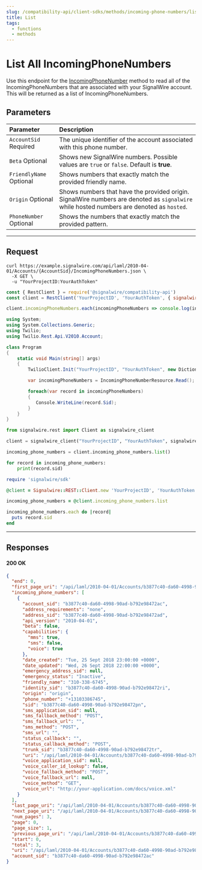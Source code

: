 ```yaml
---
slug: /compatibility-api/client-sdks/methods/incoming-phone-numbers/list
title: List
tags:
  - functions
  - methods
---
```


# List All IncomingPhoneNumbers

Use this endpoint for the [IncomingPhoneNumber](./index.mdx) method to read all of the IncomingPhoneNumbers that are associated with your SignalWire account. 
This will be returned as a list of IncomingPhoneNumbers.

## Parameters

| Parameter                                                 | Description                                                                                                                               |
| :-------------------------------------------------------- | :---------------------------------------------------------------------------------------------------------------------------------------- |
| `AccountSid` <span className="required-arg">Required</span>   | The unique identifier of the account associated with this phone number.                                                                   |
| `Beta` <span className="optional-arg">Optional</span>         | Shows new SignalWire numbers. Possible values are `true` or `false`. Default is **true**.                                                 |
| `FriendlyName` <span className="optional-arg">Optional</span> | Shows numbers that exactly match the provided friendly name.                                                                              |
| `Origin` <span className="optional-arg">Optional</span>       | Shows numbers that have the provided origin. SignalWire numbers are denoted as `signalwire` while hosted numbers are denoted as `hosted`. |
| `PhoneNumber` <span className="optional-arg">Optional</span>  | Shows the numbers that exactly match the provided pattern.                                                                                |

---

## Request

<Tabs groupId="compatibility-sdks">

<TabItem value="shell" label="cURL">

```shell
curl https://example.signalwire.com/api/laml/2010-04-01/Accounts/{AccountSid}/IncomingPhoneNumbers.json \
  -X GET \
  -u "YourProjectID:YourAuthToken"
```

</TabItem>

<TabItem value="node" label="Node.js">

```javascript
const { RestClient } = require('@signalwire/compatibility-api')
const client = RestClient('YourProjectID', 'YourAuthToken', { signalwireSpaceUrl: 'example.signalwire.com' })

client.incomingPhoneNumbers.each(incomingPhoneNumbers => console.log(incomingPhoneNumbers.sid));
```

</TabItem>

<TabItem value="csharp" label="C#">

```csharp
using System;
using System.Collections.Generic;
using Twilio;
using Twilio.Rest.Api.V2010.Account;

class Program
{
    static void Main(string[] args)
    {
        TwilioClient.Init("YourProjectID", "YourAuthToken", new Dictionary<string, object> { ["signalwireSpaceUrl"] = "{SPACE}.signalwire.com" });

        var incomingPhoneNumbers = IncomingPhoneNumberResource.Read();

        foreach(var record in incomingPhoneNumbers)
        {
           Console.WriteLine(record.Sid);
        }
    }
}
```

</TabItem>

<TabItem value="python" label="Python">

```python
from signalwire.rest import Client as signalwire_client

client = signalwire_client("YourProjectID", "YourAuthToken", signalwire_space_url = 'example.signalwire.com')

incoming_phone_numbers = client.incoming_phone_numbers.list()

for record in incoming_phone_numbers:
    print(record.sid)
```

</TabItem>

<TabItem value="ruby" label="Ruby">

```ruby
require 'signalwire/sdk'

@client = Signalwire::REST::Client.new 'YourProjectID', 'YourAuthToken', signalwire_space_url: "example.signalwire.com"

incoming_phone_numbers = @client.incoming_phone_numbers.list

incoming_phone_numbers.each do |record|
  puts record.sid
end
```

</TabItem>

</Tabs>

---

## Responses

<h4><span class="badge badge--success">200</span> OK</h4>

```json
{
  "end": 0,
  "first_page_uri": "/api/laml/2010-04-01/Accounts/b3877c40-da60-4998-90ad-b792e98472ac/IncomingPhoneNumbers.json?PageSize=1&Page=0",
  "incoming_phone_numbers": [
    {
      "account_sid": "b3877c40-da60-4998-90ad-b792e98472ac",
      "address_requirements": "none",
      "address_sid": "b3877c40-da60-4998-90ad-b792e98472ad",
      "api_version": "2010-04-01",
      "beta": false,
      "capabilities": {
        "mms": true,
        "sms": false,
        "voice": true
      },
      "date_created": "Tue, 25 Sept 2018 23:00:00 +0000",
      "date_updated": "Wed, 26 Sept 2018 22:00:00 +0000",
      "emergency_address_sid": null,
      "emergency_status": "Inactive",
      "friendly_name": "310-338-6745",
      "identity_sid": "b3877c40-da60-4998-90ad-b792e98472ri",
      "origin": "origin",
      "phone_number": "+13103386745",
      "sid": "b3877c40-da60-4998-90ad-b792e98472pn",
      "sms_application_sid": null,
      "sms_fallback_method": "POST",
      "sms_fallback_url": "",
      "sms_method": "POST",
      "sms_url": "",
      "status_callback": "",
      "status_callback_method": "POST",
      "trunk_sid": "b3877c40-da60-4998-90ad-b792e98472tr",
      "uri": "/api/laml/2010-04-01/Accounts/b3877c40-da60-4998-90ad-b792e98472ac/IncomingPhoneNumbers/b3877c40-da60-4998-90ad-b792e98472pn.json",
      "voice_application_sid": null,
      "voice_caller_id_lookup": false,
      "voice_fallback_method": "POST",
      "voice_fallback_url": null,
      "voice_method": "GET",
      "voice_url": "http://your-application.com/docs/voice.xml"
    }
  ],
  "last_page_uri": "/api/laml/2010-04-01/Accounts/b3877c40-da60-4998-90ad-b792e98472ac/IncomingPhoneNumbers.json?PageSize=1&Page=2",
  "next_page_uri": "/api/laml/2010-04-01/Accounts/b3877c40-da60-4998-90ad-b792e98472ac/IncomingPhoneNumbers.json?PageSize=1&Page=1",
  "num_pages": 3,
  "page": 0,
  "page_size": 1,
  "previous_page_uri": "/api/laml/2010-04-01/Accounts/b3877c40-da60-4998-90ad-b792e98472ac/IncomingPhoneNumbers.json?PageSize=1&Page=0",
  "start": 0,
  "total": 3,
  "uri": "/api/laml/2010-04-01/Accounts/b3877c40-da60-4998-90ad-b792e98472ac/IncomingPhoneNumbers.json?PageSize=1",
  "account_sid": "b3877c40-da60-4998-90ad-b792e98472ac"
}
```
